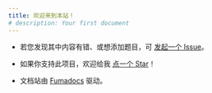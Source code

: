 ```yaml
---
title: 欢迎来到本站！
# description: Your first document
---
```



* 若您发现其中内容有错、或想添加题目，可 [发起一个 Issue](https://github.com/gaojunran/frontend-interview/issues/new)。

* 如果你支持此项目，欢迎给我 [点一个 Star](https://github.com/gaojunran/frontend-interview)！

* 文档站由 [Fumadocs](https://fumadocs.dev) 驱动。

